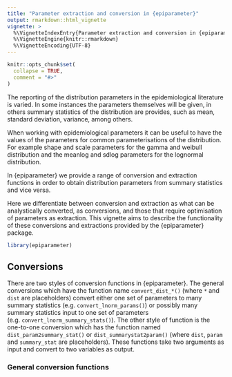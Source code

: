 ```yaml
---
title: "Parameter extraction and conversion in {epiparameter}"
output: rmarkdown::html_vignette
vignette: >
  %\VignetteIndexEntry{Parameter extraction and conversion in {epiparameter}}
  %\VignetteEngine{knitr::rmarkdown}
  %\VignetteEncoding{UTF-8}
---
```


```r
knitr::opts_chunk$set(
  collapse = TRUE,
  comment = "#>"
)
```

The reporting of the distribution parameters in the epidemiological literature 
is varied. In some instances the parameters themselves will be given, in others
summary statistics of the distribution are provides, such as mean, standard 
deviation, variance, among others. 

When working with epidemiological parameters it can be useful to have the values
of the parameters for common parameterisations of the distribution. For example
shape and scale parameters for the gamma and weibull distribution and the meanlog
and sdlog parameters for the lognormal distribution. 

In {epiparameter} we provide a range of conversion and extraction functions in
order to obtain distribution parameters from summary statistics and vice versa.

Here we differentiate between conversion and extraction as what can be analystically
converted, as conversions, and those that require optimisation of parameters as
extraction. This vignette aims to describe the functionality of these conversions
and extractions provided by the {epiparameter} package.

```r
library(epiparameter)
```

## Conversions

There are two styles of conversion functions in {epiparameter}. The general conversions
which have the function name `convert_dist_*()` (where `*` and `dist` are placeholders) convert
either one set of parameters to many summary statistics (e.g. `convert_lnorm_params()`)
or possibly many summary statistics input to one set of parameters (e.g. `convert_lnorm_summary_stats()`).
The other style of function is the one-to-one conversion which has the function named `dist_param2summary_stat()`
or `dist_summarystat2param()` (where `dist`, `param` and `summary_stat` are placeholders). These functions take
two arguments as input and convert to two variables as output.

### General conversion functions


